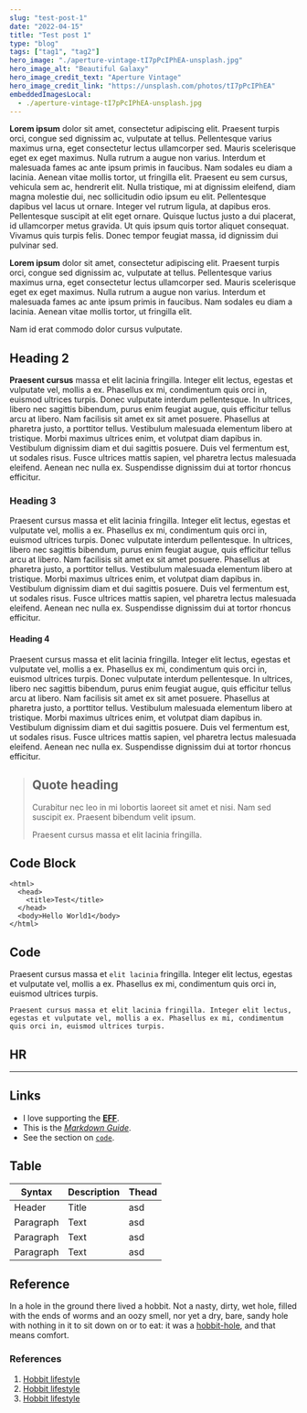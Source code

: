 ```yaml
---
slug: "test-post-1"
date: "2022-04-15"
title: "Test post 1"
type: "blog"
tags: ["tag1", "tag2"]
hero_image: "./aperture-vintage-tI7pPcIPhEA-unsplash.jpg"
hero_image_alt: "Beautiful Galaxy"
hero_image_credit_text: "Aperture Vintage"
hero_image_credit_link: "https://unsplash.com/photos/tI7pPcIPhEA"
embeddedImagesLocal:
  - ./aperture-vintage-tI7pPcIPhEA-unsplash.jpg
---
```



**Lorem ipsum** dolor sit amet, consectetur adipiscing elit. Praesent turpis orci, congue sed dignissim ac, vulputate at
tellus. Pellentesque varius maximus urna, eget consectetur lectus ullamcorper sed. Mauris scelerisque eget ex eget
maximus. Nulla rutrum a augue non varius. Interdum et malesuada fames ac ante ipsum primis in faucibus. Nam sodales
eu diam a lacinia. Aenean vitae mollis tortor, ut fringilla elit. Praesent eu sem cursus, vehicula sem ac, hendrerit
elit. Nulla tristique, mi at dignissim eleifend, diam magna molestie dui, nec sollicitudin odio ipsum eu elit.
Pellentesque dapibus vel lacus ut ornare. Integer vel rutrum ligula, at dapibus eros. Pellentesque suscipit at elit
eget ornare. Quisque luctus justo a dui placerat, id ullamcorper metus gravida. Ut quis ipsum quis tortor aliquet
consequat. Vivamus quis turpis felis. Donec tempor feugiat massa, id dignissim dui pulvinar sed.

**Lorem ipsum** dolor sit amet, consectetur adipiscing elit. Praesent turpis orci,
congue sed dignissim ac, vulputate at tellus. Pellentesque varius maximus urna, eget consectetur lectus ullamcorper
sed. Mauris scelerisque eget ex eget maximus. Nulla rutrum a augue non varius. Interdum et malesuada fames ac ante
ipsum primis in faucibus. Nam sodales eu diam a lacinia. Aenean vitae mollis tortor, ut fringilla elit.

<WrapperBlock>
  <ContentBlock>
    <GatsbyImage alt="green doggo" image={getImage(props.localImages[0])} />
    <PhotoMeta alt="Kuvan testiteksti" credit="Juho Pekkala" />
  </ContentBlock>
</WrapperBlock>

<HighlightBlock>Nam id erat commodo dolor cursus vulputate.</HighlightBlock>

## Heading 2

**Praesent cursus** massa et elit lacinia fringilla. Integer elit lectus, egestas et vulputate vel, mollis a ex. Phasellus
ex mi, condimentum quis orci in, euismod ultrices turpis. Donec vulputate interdum pellentesque. In ultrices, libero nec
sagittis bibendum, purus enim feugiat augue, quis efficitur tellus arcu at libero. Nam facilisis sit amet ex sit amet
posuere. Phasellus at pharetra justo, a porttitor tellus. Vestibulum malesuada elementum libero at tristique. Morbi maximus
ultrices enim, et volutpat diam dapibus in. Vestibulum dignissim diam et dui sagittis posuere. Duis vel fermentum est,
ut sodales risus. Fusce ultrices mattis sapien, vel pharetra lectus malesuada eleifend. Aenean nec nulla ex. Suspendisse
dignissim dui at tortor rhoncus efficitur.

### Heading 3

Praesent cursus massa et elit lacinia fringilla. Integer elit lectus, egestas et vulputate vel, mollis a ex. Phasellus
ex mi, condimentum quis orci in, euismod ultrices turpis. Donec vulputate interdum pellentesque. In ultrices, libero nec
sagittis bibendum, purus enim feugiat augue, quis efficitur tellus arcu at libero. Nam facilisis sit amet ex sit amet
posuere. Phasellus at pharetra justo, a porttitor tellus. Vestibulum malesuada elementum libero at tristique. Morbi maximus
ultrices enim, et volutpat diam dapibus in. Vestibulum dignissim diam et dui sagittis posuere. Duis vel fermentum est,
ut sodales risus. Fusce ultrices mattis sapien, vel pharetra lectus malesuada eleifend. Aenean nec nulla ex. Suspendisse
dignissim dui at tortor rhoncus efficitur.

#### Heading 4

Praesent cursus massa et elit lacinia fringilla. Integer elit lectus, egestas et vulputate vel, mollis a ex. Phasellus
ex mi, condimentum quis orci in, euismod ultrices turpis. Donec vulputate interdum pellentesque. In ultrices, libero nec
sagittis bibendum, purus enim feugiat augue, quis efficitur tellus arcu at libero. Nam facilisis sit amet ex sit amet
posuere. Phasellus at pharetra justo, a porttitor tellus. Vestibulum malesuada elementum libero at tristique. Morbi maximus
ultrices enim, et volutpat diam dapibus in. Vestibulum dignissim diam et dui sagittis posuere. Duis vel fermentum est,
ut sodales risus. Fusce ultrices mattis sapien, vel pharetra lectus malesuada eleifend. Aenean nec nulla ex. Suspendisse
dignissim dui at tortor rhoncus efficitur.

> ## Quote heading
>
> Curabitur nec leo in mi lobortis laoreet sit amet et nisi. Nam sed suscipit ex. Praesent bibendum velit ipsum.
>
> Praesent cursus massa et elit lacinia fringilla.

## Code Block

    <html>
      <head>
        <title>Test</title>
      </head>
      <body>Hello World1</body>
    </html>

## Code

Praesent cursus massa et `elit lacinia` fringilla. Integer elit lectus, egestas et vulputate vel, mollis a ex. Phasellus
ex mi, condimentum quis orci in, euismod ultrices turpis.

`Praesent cursus massa et elit lacinia fringilla. Integer elit lectus, egestas et vulputate vel, mollis a ex. Phasellus ex mi, condimentum quis orci in, euismod ultrices turpis.`

## HR

---

## Links

- I love supporting the **[EFF](https://eff.org)**.
- This is the _[Markdown Guide](https://www.markdownguide.org)_.
- See the section on [`code`](#code).

## Table

| Syntax    | Description | Thead |
| --------- | ----------- | ----- |
| Header    | Title       | asd   |
| Paragraph | Text        | asd   |
| Paragraph | Text        | asd   |
| Paragraph | Text        | asd   |

## Reference

In a hole in the ground there lived a hobbit. Not a nasty, dirty, wet hole, filled with the ends
of worms and an oozy smell, nor yet a dry, bare, sandy hole with nothing in it to sit down on or to
eat: it was a [hobbit-hole][1], and that means comfort.

[1]: https://en.wikipedia.org/wiki/Hobbit#Lifestyle "Hobbit lifestyles"

### References

1. [Hobbit lifestyle](https://en.wikipedia.org/wiki/Hobbit#Lifestyle)
2. [Hobbit lifestyle](https://en.wikipedia.org/wiki/Hobbit#Lifestyle)
3. [Hobbit lifestyle](https://en.wikipedia.org/wiki/Hobbit#Lifestyle)
